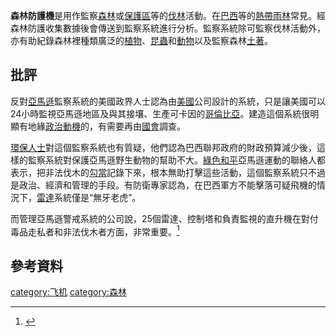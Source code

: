 '''森林防護機'''是用作監察[[森林|森林]]或[[保護區|保護區]]等的[[伐林|伐林]]活動。在[[巴西|巴西]]等的[[熱帶雨林|熱帶雨林]]常見。經森林防護收集數據後會傳送到監察系統進行分析。監察系統除可監察伐林活動外，亦有助紀錄森林裡種類廣泛的[[植物|植物]]、[[昆蟲|昆蟲]]和[[動物|動物]]以及監察森林[[土著|土著]]。 

== 批評 ==
反對[[亞馬遜雨林|亞馬遜]]監察系統的美國政界人士認為由[[美國|美國]]公司設計的系統，只是讓美國可以24小時監視亞馬遜地區及與其接壤、生產可卡因的[[哥倫比亞|哥倫比亞]]。建造這個系統很明顯有地緣[[政治動機|政治動機]]的，有需要再由[[國會|國會]]調查。

[[環保人士|環保人士]]對這個監察系統也有質疑，他們認為巴西聯邦政府的財政預算減少後，這樣的監察系統對保護亞馬遜野生動物的幫助不大。[[綠色和平|綠色和平]]亞馬遜運動的聯絡人都表示，把非法伐木的[[勾當|勾當]]記錄下來，根本無助打擊這些活動，這個監察系統只不過是政治、經濟和管理的手段。有防衛專家認為，在巴西軍方不能擊落可疑飛機的情況下，[[雷達|雷達]]系統僅是“無牙老虎”。 

而管理亞馬遜警戒系統的公司說，25個雷達、控制塔和負責監視的直升機在對付毒品走私者和非法伐木者方面，非常重要。<ref>{{Cite web |url=http://news.bbc.co.uk/chinese/trad/hi/newsid_1370000/newsid_1376500/1376541.stm |title=BCC Chinese.com |accessdate=2008-11-11 |archive-date=2016-03-07 |archive-url=https://web.archive.org/web/20160307091758/http://news.bbc.co.uk/chinese/trad/hi/newsid_1370000/newsid_1376500/1376541.stm |dead-url=no }}</ref>

==參考資料==
<div class="references-small">
<references />
</div>

[[category:飞机|category:飞机]]
[[category:森林|category:森林]]